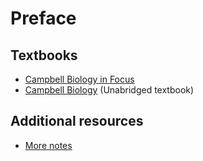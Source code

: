 # Preface {-}

## Textbooks
- [Campbell Biology in Focus](https://drive.google.com/uc?export=download&id=1psB9_RvLbvb29f7wpxXm5B1moAnLgM9f)
- [Campbell Biology](https://drive.google.com/uc?export=download&id=1_FAslC0hqf276vZ6FiNmfi4fXj2dopJJ) (Unabridged textbook)

## Additional resources
- [More notes](https://drive.google.com/file/d/1F60xvNtyReV8deqlMydJd0gAT008mWQZ/view)
